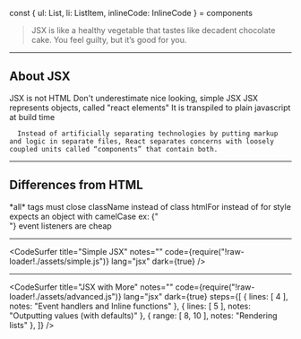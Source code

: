 
const { ul: List, li: ListItem, inlineCode: InlineCode } = components

<blockquote style={{ fontSize: '2em' }}>JSX is like a healthy vegetable that tastes like decadent chocolate cake. You feel guilty, but it’s good for you.</blockquote>

---

## About JSX

<List>
  <Appear>
    <ListItem>JSX is not HTML</ListItem>
    <ListItem>Don't underestimate nice looking, simple JSX</ListItem>
    <ListItem>JSX represents objects, called "react elements"</ListItem>
    <ListItem>It is transpiled to plain javascript at build time</ListItem>
  </Appear>
</List>

```notes
  Instead of artificially separating technologies by putting markup and logic in separate files, React separates concerns with loosely coupled units called “components” that contain both.
```

---

## Differences from HTML

<List>
  <Appear>
    <ListItem>*all* tags must close</ListItem>
    <ListItem><InlineCode>className</InlineCode> instead of <InlineCode>class</InlineCode></ListItem>
    <ListItem><InlineCode>htmlFor</InlineCode> instead of <InlineCode>for</InlineCode></ListItem>
    <ListItem><InlineCode>style</InlineCode> expects an object with camelCase</ListItem>
    <ListItem>ex: <InlineCode>{"<div style={{ backgroundColor: '#cb3036' }} />"}</InlineCode></ListItem>
    <ListItem>event listeners are cheap</ListItem>
  </Appear>
</List>

---

<CodeSurfer
  title="Simple JSX"
  notes=""
  code={require("!raw-loader!./assets/simple.js")}
  lang="jsx"
  dark={true}
/>

---

<CodeSurfer
  title="JSX with More"
  notes=""
  code={require("!raw-loader!./assets/advanced.js")}
  lang="jsx"
  dark={true}
  steps={[
    { lines: [ 4 ], notes: "Event handlers and Inline functions" },
    { lines: [ 5 ], notes: "Outputting values (with defaults)" },
    { range: [ 8, 10 ], notes: "Rendering lists" },
  ]}
/>
